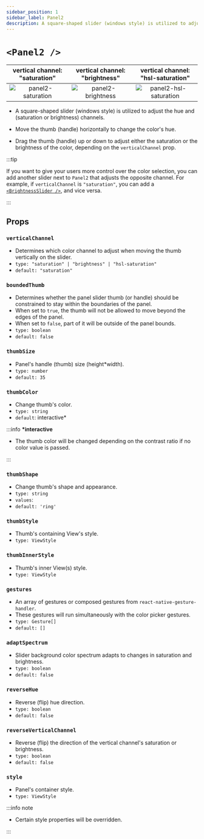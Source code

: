 ```yaml
---
sidebar_position: 1
sidebar_label: Panel2
description: A square-shaped slider (windows style) is utilized to adjust the hue and saturation channels.
---
```


# `<Panel2 />`

|               **vertical channel: "saturation"**               |               **vertical channel: "brightness"**               |                 **vertical channel: "hsl-saturation"**                 |
| :------------------------------------------------------------: | :------------------------------------------------------------: | :--------------------------------------------------------------------: |
| ![panel2-saturation](../../../../images/panel2-saturation.png) | ![panel2-brightness](../../../../images/panel2-brightness.png) | ![panel2-hsl-saturation](../../../../images/panel2-hsl-saturation.png) |

- A square-shaped slider (windows style) is utilized to adjust the hue and (saturation or brightness) channels.

- Move the thumb (handle) horizontally to change the color's hue.

- Drag the thumb (handle) up or down to adjust either the saturation or the brightness of the color, depending on the `verticalChannel` prop.

:::tip

If you want to give your users more control over the color selection, you can add another slider next to `Panel2` that adjusts the opposite channel. For example, if `verticalChannel` is `"saturation"`, you can add a [`<BrightnessSlider />`](../Sliders/HSB/BrightnessSlider), and vice versa.

:::

## Props

### `verticalChannel`

- Determines which color channel to adjust when moving the thumb vertically on the slider.
- `type: "saturation" | "brightness" | "hsl-saturation"`
- `default: "saturation"`

### `boundedThumb`

- Determines whether the panel slider thumb (or handle) should be constrained to stay within the boundaries of the panel.
- When set to `true`, the thumb will not be allowed to move beyond the edges of the panel.
- When set to `false`, part of it will be outside of the panel bounds.
- `type: boolean`
- `default: false`

### `thumbSize`

- Panel's handle (thumb) size (height\*width).
- `type: number`
- `default: 35`

### `thumbColor`

- Change thumb's color.
- `type: string`
- `default`: interactive\*

:::info **\*interactive**

- The thumb color will be changed depending on the contrast ratio if no color value is passed.

:::

### `thumbShape`

- Change thumb's shape and appearance.
- `type: string`
- `values`: <Shapes/>
- `default: 'ring'`

### `thumbStyle`

- Thumb's containing View's style.
- `type: ViewStyle`

### `thumbInnerStyle`

- Thumb's inner View(s) style.
- `type: ViewStyle`


<RenderThumb />

### `gestures`

- An array of gestures or composed gestures from `react-native-gesture-handler`.
- These gestures will run simultaneously with the color picker gestures.
- `type: Gesture[]`
- `default: []`

### `adaptSpectrum`

- Slider background color spectrum adapts to changes in saturation and brightness.
- `type: boolean`
- `default: false`

### `reverseHue`

- Reverse (flip) hue direction.
- `type: boolean`
- `default: false`

### `reverseVerticalChannel`

- Reverse (flip) the direction of the vertical channel's saturation or brightness.
- `type: boolean`
- `default: false`

### `style`

- Panel's container style.
- `type: ViewStyle`

:::info note

- Certain style properties will be overridden.

:::
